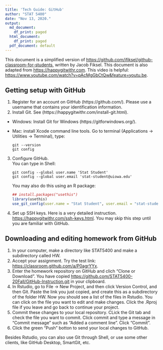 ```yaml
---
title: 'Tech Guide: GitHub'
author: "STAT 5400"
date: "Nov 13, 2020."
output:
  md_document:
    df_print: paged
  html_document:
    df_print: paged
  pdf_document: default
---
```


This document is a simplified version of <https://github.com/jfiksel/github-classroom-for-students>, written by Jacob Fiksel. This document is also adapted from <https://happygitwithr.com>. This video is helpful: <https://www.youtube.com/watch?v=pAcMgGbCtQw&feature=youtu.be>.

## Getting setup with GitHub
1. Register for an account on GitHub (https://github.com/). Please use a username that contains your identification information.
2. Install Git. See (https://happygitwithr.com/install-git.html).
  * Windows: Install Git for Windows (https://gitforwindows.org/). 
  * Mac: install Xcode command line tools. Go to terminal (Applications -> Utilities -> Terminal), type:
  
      ```
  git --version
  git config
  ```
  
3. Configure GitHub.  
  You can type in Shell:
    
     ```
  git config --global user.name 'Stat Student'
  git config --global user.email 'stat-student@uiowa.edu'
  ```
  You may also do this using an R package:
  
      ```r
  ## install.packages("usethis")
  library(usethis)
  use_git_config(user.name = "Stat Student", user.email = "stat-student@uiowa.edu")
  ```

  4. Set up SSH keys. Here is a very detailed instruction. <https://happygitwithr.com/ssh-keys.html>. You may skip this step until you are familiar with GitHub.
  
  
## Downloading and editing homework from GitHub
1. In your computer, make a directory like STAT5400 and make a subdirectory called HW.
2. Accept your assignment. Try the test link: <https://classroom.github.com/a/P0agrYYx>.
3. Enter the homework repository on GitHub and clich "Clone or Download". You have copied <https://github.com/STAT5400-20Fall/GitHub-Instruction.git> in your clipboard.
4. In Rstudio, go to File -> New Project, and then click Version Control, and then Git. Paste the link you just copied, and create this as a subdirectory of the folder HW. Now you should see a list of the files in Rstudio. You can click on the file you want to edit and make changes. Click the .Rproj file if you leave and go back to continue your project. 
5. Commit these changes to your local repository. CLick the Git tab and check the file you want to commit. Click commit and type a message in "Commit message" such as "Added a comment line". Click "Commit".
6. Click the green "Push" botton to send your local changes to GitHub.



Besides Rstudio, you can also use Git through Shell, or use some other clients, like GitHub Desktop, SmartGit, etc.
